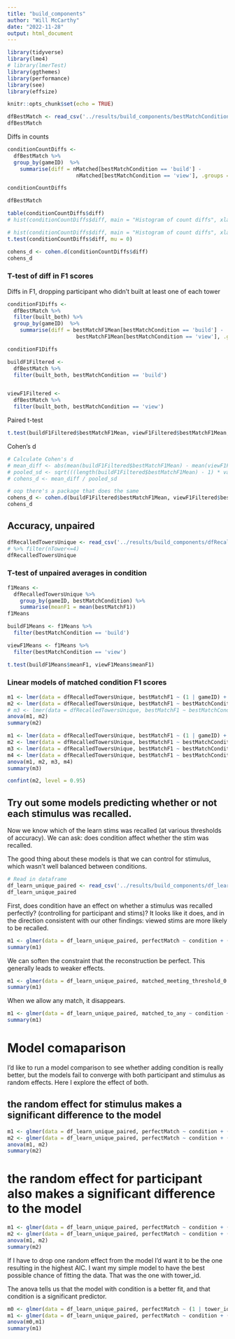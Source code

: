```yaml
---
title: "build_components"
author: "Will McCarthy"
date: "2022-11-28"
output: html_document
---
```


```r
library(tidyverse)
library(lme4)
# library(lmerTest)
library(ggthemes)
library(performance) 
library(see)
library(effsize)
```

```r
knitr::opts_chunk$set(echo = TRUE)
```

```r
dfBestMatch <- read_csv('../results/build_components/bestMatchConditionCounts.csv')
dfBestMatch
```

Diffs in counts
```r
conditionCountDiffs <- 
  dfBestMatch %>% 
  group_by(gameID)  %>%
    summarise(diff = nMatched[bestMatchCondition == 'build'] -
                      nMatched[bestMatchCondition == 'view'], .groups = "drop")

conditionCountDiffs
```

```r
dfBestMatch
```


```r
table(conditionCountDiffs$diff)
# hist(conditionCountDiffs$diff, main = "Histogram of count diffs", xlab = "count diffs", nclass = 5)

```

```r
# hist(conditionCountDiffs$diff, main = "Histogram of count diffs", xlab = "count diffs", nclass = 5)
t.test(conditionCountDiffs$diff, mu = 0)

```

```r
cohens_d <- cohen.d(conditionCountDiffs$diff)
cohens_d
```

### T-test of diff in F1 scores

Diffs in F1, dropping participant who didn't built at least one of each tower
```r
conditionF1Diffs <- 
  dfBestMatch %>% 
  filter(built_both) %>% 
  group_by(gameID)  %>%
    summarise(diff = bestMatchF1Mean[bestMatchCondition == 'build'] -
                      bestMatchF1Mean[bestMatchCondition == 'view'], .groups = "drop")

conditionF1Diffs
```

```r
buildF1Filtered <-
  dfBestMatch %>% 
  filter(built_both, bestMatchCondition == 'build')


viewF1Filtered <-
  dfBestMatch %>% 
  filter(built_both, bestMatchCondition == 'view')

```

Paired t-test
```r
t.test(buildF1Filtered$bestMatchF1Mean, viewF1Filtered$bestMatchF1Mean, paired=TRUE)
```
Cohen's d
```r
# Calculate Cohen's d
# mean_diff <- abs(mean(buildF1Filtered$bestMatchF1Mean) - mean(viewF1Filtered$bestMatchF1Mean))
# pooled_sd <- sqrt(((length(buildF1Filtered$bestMatchF1Mean) - 1) * var(buildF1Filtered$bestMatchF1Mean) + (length(viewF1Filtered$bestMatchF1Mean) - 1) * var(viewF1Filtered$bestMatchF1Mean)) / (length(buildF1Filtered$bestMatchF1Mean) + length(viewF1Filtered$bestMatchF1Mean) - 2))
# cohens_d <- mean_diff / pooled_sd

# oop there's a package that does the same
cohens_d <- cohen.d(buildF1Filtered$bestMatchF1Mean, viewF1Filtered$bestMatchF1Mean)
cohens_d

```
## Accuracy, unpaired
```r
dfRecalledTowersUnique <- read_csv('../results/build_components/dfRecalledTowersUnique.csv')
# %>% filter(nTower<=4)
dfRecalledTowersUnique
```

### T-test of unpaired averages in condition
```r
f1Means <-
  dfRecalledTowersUnique %>%
    group_by(gameID, bestMatchCondition) %>% 
    summarise(meanF1 = mean(bestMatchF1))
f1Means
```

```r
buildF1Means <- f1Means %>% 
  filter(bestMatchCondition == 'build')

viewF1Means <- f1Means %>% 
  filter(bestMatchCondition == 'view')
```

```r
t.test(buildF1Means$meanF1, viewF1Means$meanF1)
```

### Linear models of matched condition F1 scores

```r
m1 <- lmer(data = dfRecalledTowersUnique, bestMatchF1 ~ (1 | gameID) + (1 | bestMatch))
m2 <- lmer(data = dfRecalledTowersUnique, bestMatchF1 ~ bestMatchCondition + (1 | gameID) + (1 | bestMatch))
# m3 <- lmer(data = dfRecalledTowersUnique, bestMatchF1 ~ bestMatchCondition + nTower + (1 | gameID) + (1 | bestMatch))
anova(m1, m2)
summary(m2)
```


```r
m1 <- lmer(data = dfRecalledTowersUnique, bestMatchF1 ~ (1 | gameID) + (1 | bestMatch))
m2 <- lmer(data = dfRecalledTowersUnique, bestMatchF1 ~ bestMatchCondition + (1 | gameID) + (1 | bestMatch))
m3 <- lmer(data = dfRecalledTowersUnique, bestMatchF1 ~ bestMatchCondition + nTower + (1 | gameID) + (1 | bestMatch))
m4 <- lmer(data = dfRecalledTowersUnique, bestMatchF1 ~ bestMatchCondition * nTower + (1 | gameID) + (1 | bestMatch))
anova(m1, m2, m3, m4)
summary(m3)

confint(m2, level = 0.95)
```
## Try out some models predicting whether or not each stimulus was recalled.
Now we know which of the learn stims was recalled (at various thresholds of accuracy).
We can ask: does condition affect whether the stim was recalled.

The good thing about these models is that we can control for stimulus, which wasn't well balanced between conditions.

```r
# Read in dataframe
df_learn_unique_paired <- read_csv('../results/build_components/df_learn_unique_paired.csv')
df_learn_unique_paired
```
First, does condition have an effect on whether a stimulus was recalled perfectly? (controlling for participant and stims)?
It looks like it does, and in the direction consistent with our other findings: viewed stims are more likely to be recalled. 
```r
m1 <- glmer(data = df_learn_unique_paired, perfectMatch ~ condition + (1 | gameID) + (1 | tower_id), family = 'binomial')
summary(m1)
```

We can soften the constraint that the reconstruction be perfect. This generally leads to weaker effects.
```r
m1 <- glmer(data = df_learn_unique_paired, matched_meeting_threshold_0.85 ~ condition + (1 | gameID) + (1 | tower_id), family = 'binomial')
summary(m1)
```
When we allow any match, it disappears.
```r
m1 <- glmer(data = df_learn_unique_paired, matched_to_any ~ condition + (1 | gameID) + (1 | tower_id), family = 'binomial')
summary(m1)
```

# Model comaparison
I'd like to run a model comparison to see whether adding condition is really better, but the models fail to converge with both participant and stimulus as random effects. Here I explore the effect of both.

## the random effect for stimulus makes a significant difference to the model
```r
m1 <- glmer(data = df_learn_unique_paired, perfectMatch ~ condition + (1 | gameID), family = 'binomial')
m2 <- glmer(data = df_learn_unique_paired, perfectMatch ~ condition + (1 | gameID) + (1 | tower_id), family = 'binomial')
anova(m1, m2)
summary(m2)
```

# the random effect for participant also makes a significant difference to the model
```r
m1 <- glmer(data = df_learn_unique_paired, perfectMatch ~ condition + (1 | tower_id), family = 'binomial')
m2 <- glmer(data = df_learn_unique_paired, perfectMatch ~ condition + (1 | tower_id) + (1 | gameID), family = 'binomial')
anova(m1, m2)
summary(m2)
```

If I have to drop one random effect from the model I'd want it to be the one resulting in the highest AIC.
I want my simple model to have the best possible chance of fitting the data. That was the one with tower_id. 

The anova tells us that the model with condition is a better fit, and that condition is a significant predictor.
```r
m0 <- glmer(data = df_learn_unique_paired, perfectMatch ~ (1 | tower_id), family = 'binomial')
m1 <- glmer(data = df_learn_unique_paired, perfectMatch ~ condition + (1 | tower_id), family = 'binomial')
anova(m0,m1)
summary(m1)
```
